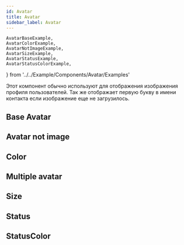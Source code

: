 ```yaml
---
id: Avatar
title: Avatar
sidebar_label: Avatar
---
```


    AvatarBaseExample,
	AvatarColorExample,
	AvatarNotImageExample,
	AvatarSizeExample,
	AvatarStatusExample,
	AvatarStatusColorExample,
} from '../../Example/Components/Avatar/Examples'

Этот компонент обычно используют для отображения изображения профиля пользователей. Так же отображает первую букву в имени контакта если изображение еще не загрузилось.

## Base Avatar

<AvatarBaseExample />

## Avatar not image

<AvatarNotImageExample />

## Color

<AvatarColorExample />

## Multiple avatar



## Size

<AvatarSizeExample />

## Status

<AvatarStatusExample />

## StatusColor

<AvatarStatusColorExample />